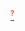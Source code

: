 <includeonly>[[{{{1}}}|<span class="no-explain" style="cursor:pointer" title="{{#switch:{{{1}}}|DE=Coastal Defense Ship|DD=Destroyer|CL=Light Cruiser|CLT=Torpedo Cruiser|CA=Heavy Cruiser|CAV=Aviation Cruiser|CVL=Light Carrier|FBB=Fast Battleship|BB=Battleship|BBV=Aviation Battleship|CV=Standard Carrier|SS=Submarine|SSV=Aircraft Carrying Submarine|AV=Seaplane Tender|LHA=Amphibious Assault Ship|CVB=Armored Carrier|AR=Repair Ship|AS=Submarine Tender|CT=Training Cruiser|AO=Fleet Oiler|Unknown Type}}">{{{1}}}<sup><span style="color:red">?</span></sup></span>]]</includeonly><noinclude>{{Documentation|jsx=true}}</noinclude>